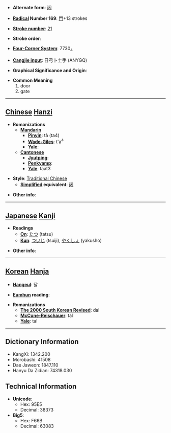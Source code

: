 * '''Alternate form''': [[闼]]

* '''[[Wiktionary:Chinese radical index| Radical]] Number 169''': [[Wiktionary:Chinese radical index 門|門]]+13 strokes

* '''[[Wiktionary:Chinese total strokes index|Stroke number]]''': [[Wiktionary:Chinese total strokes index 21|21]]

* '''Stroke order''': 

* '''[[Wiktionary:Chinese four corner index|Four-Corner System]]''': 7730<sub>4</sub>

* '''[[Wiktionary:Chinese Cangjie index|Cangjie input]]''': 日弓卜土手 (ANYGQ)

* '''Graphical Significance and Origin''': 

* '''Common Meaning'''
*#door
*# gate


----

== [[Chinese]] [[Hanzi]] ==

* '''Romanizations'''
** '''[[Mandarin]]'''
*** '''[[Pinyin]]''': tà (ta4)
*** '''[[Wade-Giles]]''': t'a<sup>4</sup>
*** '''[[Yale]]''': 
** '''[[Cantonese]]'''
*** '''[[Jyutping]]''':
*** '''[[Penkyamp]]''': 
*** '''[[Yale]]''': taat3

* '''Style''': [[Traditional Chinese]] 
** '''[[Simplified Chinese|Simplified]] equivalent''': [[闼]]

* '''Other info''': 

----

== [[Japanese]] [[Kanji]] ==

* '''Readings'''
** '''[[On]]''': [[たつ]] (tatsu)
** '''[[Kun]]''': [[ついじ]] (tsuiji), [[やくしょ]] (yakusho)

* '''Other info''':  

----

== [[Korean]] [[Hanja]] ==

* '''[[Hangeul]]''': 달

* '''[[Eumhun]] reading''': 

* '''Romanizations'''
** '''[[The 2000 South Korean Revised Romanization|The 2000 South Korean Revised]]''': dal
** '''[[McCune-Reischauer]]''': tal
** '''[[Yale]]''': tal

----

== Dictionary Information ==

* KangXi: 1342.200
* Morobashi: 41508
* Dae Jaweon: 1847.110
* Hanyu Da Zidian: 74318.030

== Technical Information ==

* '''Unicode''':
** Hex: 95E5
** Decimal: 38373
* '''Big5''':
** Hex: F66B
** Decimal: 63083